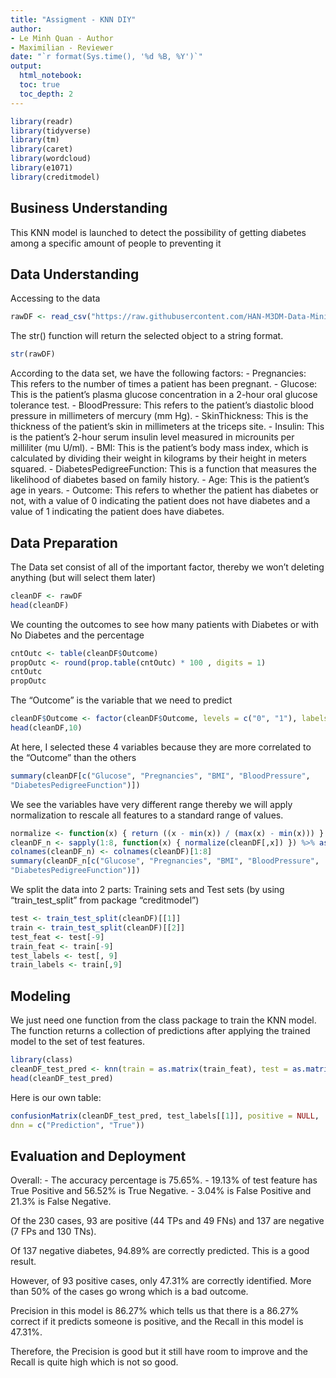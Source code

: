 ```yaml
---
title: "Assigment - KNN DIY"
author:
- Le Minh Quan - Author
- Maximilian - Reviewer
date: "`r format(Sys.time(), '%d %B, %Y')`"
output:
  html_notebook:
  toc: true
  toc_depth: 2
---
```


```r
library(readr)
library(tidyverse)
library(tm)
library(caret)
library(wordcloud)
library(e1071)
library(creditmodel)
```

## Business Understanding

This KNN model is launched to detect the possibility of getting diabetes
among a specific amount of people to preventing it

## Data Understanding

Accessing to the data

```r
rawDF <- read_csv("https://raw.githubusercontent.com/HAN-M3DM-Data-Mining/data-mining-s2y2223-lmquan811/master/datasets/KNN-diabetes.csv")
```

The str() function will return the selected object to a string format.

```r
str(rawDF)
```

According to the data set, we have the following factors:
  - Pregnancies: This refers to the number of times a patient has been pregnant.
  - Glucose: This is the patient's plasma glucose concentration in a 2-hour oral glucose tolerance test.
  - BloodPressure: This refers to the patient's diastolic blood pressure in millimeters of mercury (mm Hg).
  - SkinThickness: This is the thickness of the patient's skin in millimeters at the triceps site.
  - Insulin: This is the patient's 2-hour serum insulin level measured in microunits per milliliter (mu U/ml).
  - BMI: This is the patient's body mass index, which is calculated by dividing their weight in kilograms by their height in meters squared.
  - DiabetesPedigreeFunction: This is a function that measures the likelihood of diabetes based on family history.
  - Age: This is the patient's age in years.
  - Outcome: This refers to whether the patient has diabetes or not, with a value of 0 indicating the patient does not have diabetes and a value of 1 indicating the patient does have diabetes.

## Data Preparation

The Data set consist of all of the important factor, thereby we won't deleting anything (but will select them later)

```r
cleanDF <- rawDF 
head(cleanDF)
```

We counting the outcomes to see how many patients with Diabetes or with No Diabetes and the percentage

```r
cntOutc <- table(cleanDF$Outcome) 
propOutc <- round(prop.table(cntOutc) * 100 , digits = 1)
cntOutc 
propOutc
```

The "Outcome" is the variable that we need to predict

```r
cleanDF$Outcome <- factor(cleanDF$Outcome, levels = c("0", "1"), labels = c("No Diabetes", "Diabetes")) %>% relevel("Diabetes") 
head(cleanDF,10)
```

At here, I selected these 4 variables because they are more correlated to the "Outcome" than the others

```r
summary(cleanDF[c("Glucose", "Pregnancies", "BMI", "BloodPressure",
"DiabetesPedigreeFunction")])
```

We see the variables have very different range thereby we will apply normalization to rescale all features to a standard range of values.

```r
normalize <- function(x) { return ((x - min(x)) / (max(x) - min(x))) }
cleanDF_n <- sapply(1:8, function(x) { normalize(cleanDF[,x]) }) %>% as.data.frame() 
colnames(cleanDF_n) <- colnames(cleanDF)[1:8]
summary(cleanDF_n[c("Glucose", "Pregnancies", "BMI", "BloodPressure",
"DiabetesPedigreeFunction")])
```

We split the data into 2 parts: Training sets and Test sets (by using "train_test_split" from package "creditmodel")

```r
test <- train_test_split(cleanDF)[[1]]
train <- train_test_split(cleanDF)[[2]]
test_feat <- test[-9]
train_feat <- train[-9]
test_labels <- test[, 9]
train_labels <- train[,9]
```

## Modeling

We just need one function from the class package to train the KNN model. The function returns a collection of predictions after applying the trained model to the set of test features.

```r
library(class)
cleanDF_test_pred <- knn(train = as.matrix(train_feat), test = as.matrix(test_feat), cl = as.matrix(train_labels), k=10)
head(cleanDF_test_pred)
```

Here is our own table:

```r
confusionMatrix(cleanDF_test_pred, test_labels[[1]], positive = NULL,
dnn = c("Prediction", "True"))
```

## Evaluation and Deployment

Overall: 
  - The accuracy percentage is 75.65%. 
  - 19.13% of test feature has True Positive and 56.52% is True Negative. 
  - 3.04% is False Positive and 21.3% is False Negative.

Of the 230 cases, 93 are positive (44 TPs and 49 FNs) and 137 are negative (7 FPs and 130 TNs).

Of 137 negative diabetes, 94.89% are correctly predicted. This is a good result. 

However, of 93 positive cases, only 47.31% are correctly identified. More than 50% of the cases go wrong which is a bad outcome.

Precision in this model is 86.27% which tells us that there is a 86.27% correct if it predicts someone is positive, and the Recall in this model is 47.31%. 

Therefore, the Precision is good but it still have room to improve and the Recall is quite high
which is not so good.
